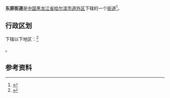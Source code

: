 {{中国乡级行政区|23/01/04/009/000
| 行政区全称 = 东原街道
| 上级行政区 = [[黑龙江省|黑龙江省]][[哈尔滨市|哈尔滨市]][[道外区|道外区]]
| 行政区类别 = [[街道|街道]]
| LowerDivisions = 4个社区
| 总面积 = 
| 户籍人口 = 
| 常住人口 = 
| 行政区划 = 
| 官方网站 =
| 邮政编码 =150000
| 电话区号 = 451
| 毗邻行政区 =
}}

'''东原街道'''是[[中国|中国]][[黑龙江省|黑龙江省]][[哈尔滨市|哈尔滨市]][[道外区|道外区]]下辖的一个[[街道|街道]]<ref>{{Cite web |url=http://www.chinaquhua.cn/heilongjiang/ |title=东原街道 |accessdate=2011-08-13 |archive-date=2011-08-22 |archive-url=https://web.archive.org/web/20110822123644/http://www.chinaquhua.cn/heilongjiang/ |dead-url=yes }}</ref>。

== 行政区划 ==

下辖以下地区：<ref>{{PRC admin/ref sgc|23/01/04/009/000}}</ref>

{{PRC admin/children|23/01/04/009/000}}。

== 参考资料 ==

{{reflist}}

{{PRC admin/navcat|23/01/04/009/000}}